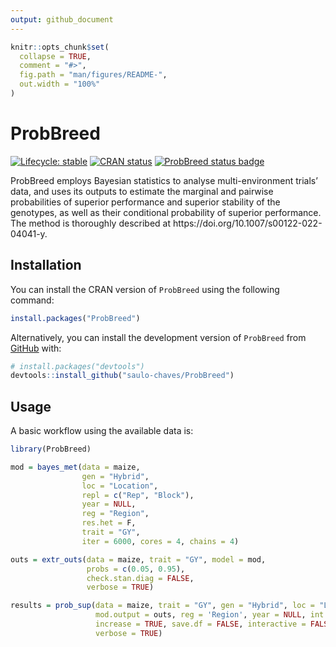 ```yaml
---
output: github_document
---
```


<!-- README.md is generated from README.Rmd. Please edit that file -->

```r
knitr::opts_chunk$set(
  collapse = TRUE,
  comment = "#>",
  fig.path = "man/figures/README-",
  out.width = "100%"
)
```

# ProbBreed

<!-- badges: start -->
[![Lifecycle: stable](https://img.shields.io/badge/lifecycle-stable-brightgreen.svg)](https://lifecycle.r-lib.org/articles/stages.html#stable)
[![CRAN status](https://www.r-pkg.org/badges/version/ProbBreed)](https://CRAN.R-project.org/package=ProbBreed)
[![ProbBreed status badge](https://saulo-chaves.r-universe.dev/badges/ProbBreed)](https://saulo-chaves.r-universe.dev/ProbBreed)
<!-- badges: end -->

ProbBreed employs Bayesian statistics to analyse multi-environment trials' data, and uses its outputs to estimate the marginal and pairwise probabilities of superior performance and superior stability of the genotypes, as well as their conditional probability of superior performance. The method is thoroughly described at https://doi.org/10.1007/s00122-022-04041-y.
 
## Installation

You can install the CRAN version of `ProbBreed` using the following command:
```r
install.packages("ProbBreed")
```

Alternatively, you can install the development version of `ProbBreed` from [GitHub](https://github.com/saulo-chaves/ProbBreed) with:

``` r
# install.packages("devtools")
devtools::install_github("saulo-chaves/ProbBreed")
```

## Usage

A basic workflow using the available data is:

```r
library(ProbBreed)

mod = bayes_met(data = maize,
                gen = "Hybrid",
                loc = "Location",
                repl = c("Rep", "Block"),
                year = NULL,
                reg = "Region",
                res.het = F,
                trait = "GY",
                iter = 6000, cores = 4, chains = 4)

outs = extr_outs(data = maize, trait = "GY", model = mod,
                 probs = c(0.05, 0.95),
                 check.stan.diag = FALSE, 
                 verbose = TRUE)

results = prob_sup(data = maize, trait = "GY", gen = "Hybrid", loc = "Location",
                   mod.output = outs, reg = 'Region', year = NULL, int = .2,
                   increase = TRUE, save.df = FALSE, interactive = FALSE, 
                   verbose = TRUE)

```



